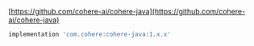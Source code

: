 [https://github.com/cohere-ai/cohere-java](https://github.com/cohere-ai/cohere-java)

```gradle
implementation 'com.cohere:cohere-java:1.x.x'
```